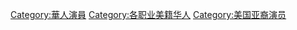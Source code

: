 [[Category:華人演員|Category:華人演員]]
[[Category:各职业美籍华人|Category:各职业美籍华人]]
[[Category:美国亚裔演员|Category:美国亚裔演员]]